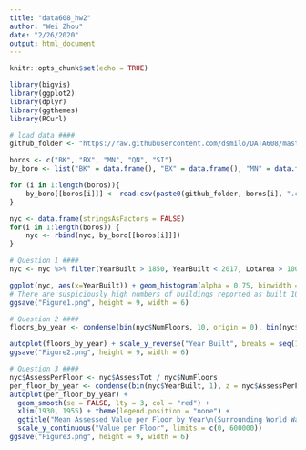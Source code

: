 ```yaml
---
title: "data608_hw2"
author: "Wei Zhou"
date: "2/26/2020"
output: html_document
---
```


```r
knitr::opts_chunk$set(echo = TRUE)

library(bigvis)
library(ggplot2)
library(dplyr)
library(ggthemes)
library(RCurl)
```

```r
# load data ####
github_folder <- "https://raw.githubusercontent.com/dsmilo/DATA608/master/mod2/data/"

boros <- c("BK", "BX", "MN", "QN", "SI")
by_boro <- list("BK" = data.frame(), "BX" = data.frame(), "MN" = data.frame(), "QN" = data.frame(), "SI" = data.frame())

for (i in 1:length(boros)){
	by_boro[[boros[i]]] <- read.csv(paste0(github_folder, boros[i], ".csv"), stringsAsFactors = FALSE)
}

nyc <- data.frame(stringsAsFactors = FALSE)
for(i in 1:length(boros)) {
	nyc <- rbind(nyc, by_boro[[boros[i]]])
}
```

```r
# Question 1 ####
nyc <- nyc %>% filter(YearBuilt > 1850, YearBuilt < 2017, LotArea > 100, AssessTot < 10000000, NumFloors > 0)

ggplot(nyc, aes(x=YearBuilt)) + geom_histogram(alpha = 0.75, binwidth = 1, col = "black") + scale_x_reverse("", breaks = seq(1850, 2020,10)) + scale_y_continuous("") + coord_flip() + ggtitle("Number of Buildings Constructed By Year\n")
# There are suspiciously high numbers of buildings reported as built 10-year intervals before roughly 1985; this suggests that the data may be inaccurate
ggsave("Figure1.png", height = 9, width = 6)

```

```r
# Question 2 ####
floors_by_year <- condense(bin(nyc$NumFloors, 10, origin = 0), bin(nyc$YearBuilt, 1, origin = 1850))

autoplot(floors_by_year) + scale_y_reverse("Year Built", breaks = seq(1850, 2020, 10)) + scale_x_continuous("Number of Floors", breaks = seq(0, 120, 20)) + scale_fill_gradient("Buildings", trans = "log", low = "red", high = "green", breaks = 10^(0:5)) + theme(legend.position = "bottom", legend.key.width = unit(0.75, "in")) + ggtitle("Number of Buildings per Year by Number of Floors\n")
ggsave("Figure2.png", height = 9, width = 6)

```


```r
# Question 3 ####
nyc$AssessPerFloor <- nyc$AssessTot / nyc$NumFloors
per_floor_by_year <- condense(bin(nyc$YearBuilt, 1), z = nyc$AssessPerFloor)
autoplot(per_floor_by_year) + 
  geom_smooth(se = FALSE, lty = 3, col = "red") + 
  xlim(1930, 1955) + theme(legend.position = "none") + 
  ggtitle("Mean Assessed Value per Floor by Year\n(Surrounding World War II)\n") + 
  scale_y_continuous("Value per Floor", limits = c(0, 600000))
ggsave("Figure3.png", height = 9, width = 6)
```


